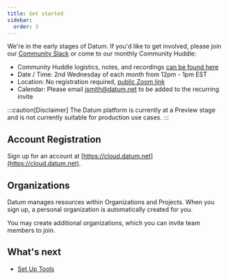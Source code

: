 ```yaml
---
title: Get started
sidebar:
  order: 3
---
```


We're in the early stages of Datum. If you'd like to get involved, please join our [Community Slack](https://slack.datum.net/) or come to our monthly Community Huddle:

- Community Huddle logistics, notes, and recordings [can be found here](https://link.datum.net/comm-huddle)
- Date / Time: 2nd Wednesday of each month from 12pm - 1pm EST
- Location: No registration required, [public Zoom link](https://link.datum.net/huddle-zoom)
- Calendar: Please email [jsmith@datum.net](mailto:jsmith@datum.net) to be added to the recurring invite

:::caution[Disclaimer]
The Datum platform is currently at a Preview stage and is not currently suitable
for production use cases.
:::

## Account Registration

Sign up for an account at [https://cloud.datum.net](https://cloud.datum.net).

## Organizations

Datum manages resources within Organizations and Projects. When you sign up,
a personal organization is automatically created for you.

You may create additional organizations, which you can invite team members to
join.

## What's next

- [Set Up Tools](../tasks/tools.md)
